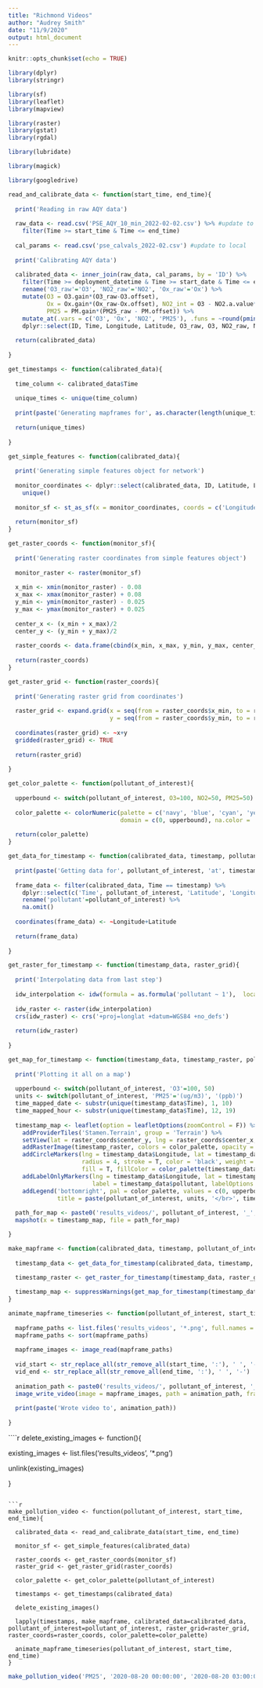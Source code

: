 ```yaml
---
title: "Richmond Videos"
author: "Audrey Smith"
date: "11/9/2020"
output: html_document
---
```


```r
knitr::opts_chunk$set(echo = TRUE)
```

```r
library(dplyr)
library(stringr)

library(sf) 
library(leaflet) 
library(mapview)

library(raster)
library(gstat)
library(rgdal)

library(lubridate)

library(magick)

library(googledrive)
```

```r
read_and_calibrate_data <- function(start_time, end_time){
  
  print('Reading in raw AQY data')
  
  raw_data <- read.csv('PSE_AQY_10_min_2022-02-02.csv') %>% #update to local 
    filter(Time >= start_time & Time <= end_time)
  
  cal_params <- read.csv('pse_calvals_2022-02.csv') #update to local
  
  print('Calibrating AQY data')
  
  calibrated_data <- inner_join(raw_data, cal_params, by = 'ID') %>%
    filter(Time >= deployment_datetime & Time >= start_date & Time <= end_date) %>%
    rename('O3_raw'='O3', 'NO2_raw'='NO2', 'Ox_raw'='Ox') %>%
    mutate(O3 = O3.gain*(O3_raw-O3.offset), 
           Ox = Ox.gain*(Ox_raw-Ox.offset), NO2_int = O3 - NO2.a.value*Ox, NO2 = NO2.gain*(NO2_int-NO2.offset),
           PM25 = PM.gain*(PM25_raw - PM.offset)) %>%
    mutate_at(.vars = c('O3', 'Ox', 'NO2', 'PM25'), .funs = ~round(pmin(pmax(.x, 0), 500), 1)) %>%
    dplyr::select(ID, Time, Longitude, Latitude, O3_raw, O3, NO2_raw, NO2, PM25_raw, PM25, RH, TEMP, DP)
  
  return(calibrated_data)
  
}
```

```r
get_timestamps <- function(calibrated_data){
  
  time_column <- calibrated_data$Time
  
  unique_times <- unique(time_column)
  
  print(paste('Generating mapframes for', as.character(length(unique_times)), 'timestamps'))
  
  return(unique_times)
  
}
```

```r
get_simple_features <- function(calibrated_data){
  
  print('Generating simple features object for network')
  
  monitor_coordinates <- dplyr::select(calibrated_data, ID, Latitude, Longitude) %>%
    unique()
  
  monitor_sf <- st_as_sf(x = monitor_coordinates, coords = c('Longitude', 'Latitude'), crs = 4326, na.fail = F)
  
  return(monitor_sf)
}
```

```r
get_raster_coords <- function(monitor_sf){
  
  print('Generating raster coordinates from simple features object')
  
  monitor_raster <- raster(monitor_sf)
  
  x_min <- xmin(monitor_raster) - 0.08
  x_max <- xmax(monitor_raster) + 0.08
  y_min <- ymin(monitor_raster) - 0.025
  y_max <- ymax(monitor_raster) + 0.025
  
  center_x <- (x_min + x_max)/2
  center_y <- (y_min + y_max)/2
  
  raster_coords <- data.frame(cbind(x_min, x_max, y_min, y_max, center_x, center_y))
  
  return(raster_coords)
}
```

```r
get_raster_grid <- function(raster_coords){
  
  print('Generating raster grid from coordinates')
  
  raster_grid <- expand.grid(x = seq(from = raster_coords$x_min, to = raster_coords$x_max, by = 0.0008),
                             y = seq(from = raster_coords$y_min, to = raster_coords$y_max, by = 0.0008))
  
  coordinates(raster_grid) <- ~x+y
  gridded(raster_grid) <- TRUE
  
  return(raster_grid)
  
}
```

```r
get_color_palette <- function(pollutant_of_interest){
  
  upperbound <- switch(pollutant_of_interest, O3=100, NO2=50, PM25=50)
  
  color_palette <- colorNumeric(palette = c('navy', 'blue', 'cyan', 'yellow', 'red', 'red3'), 
                                domain = c(0, upperbound), na.color = 'darkred')
  
  return(color_palette)
}
```

```r
get_data_for_timestamp <- function(calibrated_data, timestamp, pollutant_of_interest){
  
  print(paste('Getting data for', pollutant_of_interest, 'at', timestamp))
  
  frame_data <- filter(calibrated_data, Time == timestamp) %>%
    dplyr::select(c('Time', pollutant_of_interest, 'Latitude', 'Longitude')) %>%
    rename('pollutant'=pollutant_of_interest) %>%
    na.omit()
  
  coordinates(frame_data) <- ~Longitude+Latitude
  
  return(frame_data)
  
}
```

```r
get_raster_for_timestamp <- function(timestamp_data, raster_grid){
  
  print('Interpolating data from last step')
  
  idw_interpolation <- idw(formula = as.formula('pollutant ~ 1'),  locations = timestamp_data, newdata = raster_grid)
  
  idw_raster <- raster(idw_interpolation)
  crs(idw_raster) <- crs('+proj=longlat +datum=WGS84 +no_defs')
  
  return(idw_raster)
  
}
```

```r
get_map_for_timestamp <- function(timestamp_data, timestamp_raster, pollutant_of_interest, raster_coords, color_palette){
  
  print('Plotting it all on a map')
  
  upperbound <- switch(pollutant_of_interest, 'O3'=100, 50)
  units <- switch(pollutant_of_interest, 'PM25'='(ug/m3)', '(ppb)')
  time_mapped_date <- substr(unique(timestamp_data$Time), 1, 10)
  time_mapped_hour <- substr(unique(timestamp_data$Time), 12, 19)
  
  timestamp_map <- leaflet(option = leafletOptions(zoomControl = F)) %>%
    addProviderTiles('Stamen.Terrain', group = 'Terrain') %>%
    setView(lat = raster_coords$center_y, lng = raster_coords$center_x, zoom = 13) %>%
    addRasterImage(timestamp_raster, colors = color_palette, opacity = 0.5, project = F) %>%
    addCircleMarkers(lng = timestamp_data$Longitude, lat = timestamp_data$Latitude, 
                     radius = 4, stroke = T, color = 'black', weight = 1, 
                     fill = T, fillColor = color_palette(timestamp_data$pollutant), fillOpacity = 1) %>%
    addLabelOnlyMarkers(lng = timestamp_data$Longitude, lat = timestamp_data$Latitude, 
                        label = timestamp_data$pollutant, labelOptions = labelOptions(noHide = TRUE, direction = 'bottom', textOnly = TRUE)) %>%
    addLegend('bottomright', pal = color_palette, values = c(0, upperbound), 
              title = paste(pollutant_of_interest, units, '</br>', time_mapped_date, '</br>', time_mapped_hour), opacity = 1)
  
  path_for_map <- paste0('results_videos/', pollutant_of_interest, '_', time_mapped_date, '_', str_remove_all(time_mapped_hour, ':'), '.png')
  mapshot(x = timestamp_map, file = path_for_map)

}
```

```r
make_mapframe <- function(calibrated_data, timestamp, pollutant_of_interest, raster_grid, raster_coords, color_palette){
  
  timestamp_data <- get_data_for_timestamp(calibrated_data, timestamp, pollutant_of_interest)

  timestamp_raster <- get_raster_for_timestamp(timestamp_data, raster_grid)
  
  timestamp_map <- suppressWarnings(get_map_for_timestamp(timestamp_data, timestamp_raster, pollutant_of_interest, raster_coords, color_palette))
}
```

```r
animate_mapframe_timeseries <- function(pollutant_of_interest, start_time, end_time){
  
  mapframe_paths <- list.files('results_videos', '*.png', full.names = T)
  mapframe_paths <- sort(mapframe_paths)
  
  mapframe_images <- image_read(mapframe_paths)
  
  vid_start <- str_replace_all(str_remove_all(start_time, ':'), ' ', '-')
  vid_end <- str_replace_all(str_remove_all(end_time, ':'), ' ', '-')
  
  animation_path <- paste0('results_videos/', pollutant_of_interest, '_', vid_start, '_', vid_end, '.mp4')
  image_write_video(image = mapframe_images, path = animation_path, framerate = 4)
  
  print(paste('Wrote video to', animation_path))
  
}
```

````r
delete_existing_images <- function(){
  
  existing_images <- list.files('results_videos', '*.png')
  
  unlink(existing_images)
  
}
```

```r
make_pollution_video <- function(pollutant_of_interest, start_time, end_time){
  
  calibrated_data <- read_and_calibrate_data(start_time, end_time)
  
  monitor_sf <- get_simple_features(calibrated_data)
  
  raster_coords <- get_raster_coords(monitor_sf)
  raster_grid <- get_raster_grid(raster_coords)
  
  color_palette <- get_color_palette(pollutant_of_interest)
  
  timestamps <- get_timestamps(calibrated_data)
  
  delete_existing_images()
  
  lapply(timestamps, make_mapframe, calibrated_data=calibrated_data, pollutant_of_interest=pollutant_of_interest, raster_grid=raster_grid, raster_coords=raster_coords, color_palette=color_palette)
  
  animate_mapframe_timeseries(pollutant_of_interest, start_time, end_time)
}
```

```r
make_pollution_video('PM25', '2020-08-20 00:00:00', '2020-08-20 03:00:00')
```


















